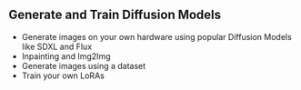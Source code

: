## Generate and Train Diffusion Models

- Generate images on your own hardware using popular Diffusion Models like SDXL and Flux
- Inpainting and Img2Img
- Generate images using a dataset
- Train your own LoRAs
